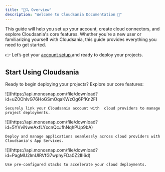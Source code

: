 ```yaml
---
title: "📄🔍 Overview"
description: "Welcome to Cloudsania Documentation 🚀"
---
```


This guide will help you set up your account, create cloud connectors, and explore Cloudsania's core features. Whether you're a new user or familiarizing yourself with Cloudsania, this guide provides everything you need to get started.

👉 Let’s get your [account setup ](https://docs.cloudsania.com/getting-started/account-setup)and ready to deploy your projects.

## Start Using Cloudsania

Ready to begin deploying your projects? Explore our core features:

<CardGroup cols="3">
  <Card title="Cloud Connector" iconType="solid" color="#653FD4" horizontal={true} href="/getting-started/cloud-connectors">
    ![](https://api.monosnap.com/file/download?id=uZ0OhlvG76HoGSmOqaKWzOg6FfKn2F)

    Securely link your Cloudsania account with  cloud providers to manage project deployments.
  </Card>

  <Card title="App Service" color="#653FD4" horizontal={true} href="/projects/app-service">
    ![](https://api.monosnap.com/file/download?id=5YVviNweAxfLYxcnQcJfhNqhPUp9bA)

    Deploy and manage applications seamlessly across cloud providers with Cloudsania's App Services.
  </Card>

  <Card title="Konstack" color="#653FD4" horizontal={true} href="/environments/konstacks">
    ![](https://api.monosnap.com/file/download?id=PagMU2lmUlRVfG7wphyFDa0Z2III6d)

    Use pre-configured stacks to accelerate your cloud deployments.
  </Card>
</CardGroup>